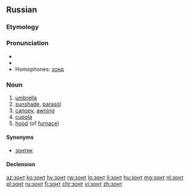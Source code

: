 ==Russian==
===Etymology===
{{back-form|зонтик|lang=ru}}

===Pronunciation===
* {{IPA|/zont/|lang=ru}}
* {{audio|Ru-зонт.ogg|audio|lang=ru}}
* Homophones: [[зонд]]

===Noun===
{{ru-noun|зонт|m-in}}

# [[umbrella]]
# [[sunshade]], [[parasol]]
# [[canopy]], [[awning]]
# [[cupola]]
# [[hood]] (of [[furnace]])

====Synonyms====
*[[зонтик]]

====Declension====
{{ru-noun-2|зонт|зо́нт}}

[[az:зонт]]
[[ko:зонт]]
[[hy:зонт]]
[[rw:зонт]]
[[lo:зонт]]
[[li:зонт]]
[[hu:зонт]]
[[mg:зонт]]
[[nl:зонт]]
[[pl:зонт]]
[[ru:зонт]]
[[fi:зонт]]
[[chr:зонт]]
[[vi:зонт]]
[[zh:зонт]]